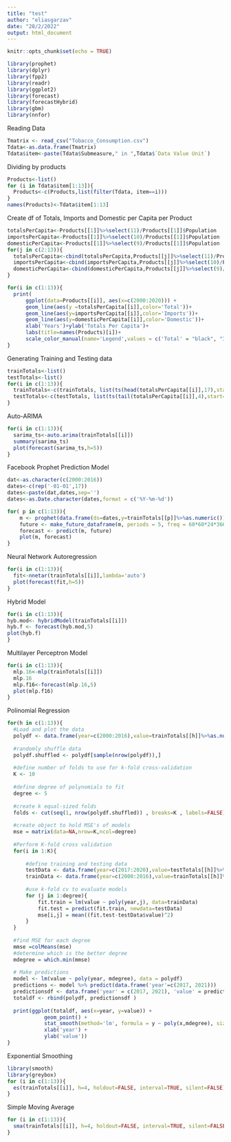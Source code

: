 ```yaml
---
title: "test"
author: "eliasgarzav"
date: "28/2/2022"
output: html_document
---
```


```r
knitr::opts_chunk$set(echo = TRUE)
```

```r
library(prophet)
library(dplyr)
library(fpp2)
library(readr)
library(ggplot2)
library(forecast)
library(forecastHybrid)
library(gbm)
library(nnfor)
```

Reading Data
```r
Tmatrix <- read_csv("Tobacco_Consumption.csv")
Tdata<-as.data.frame(Tmatrix)
Tdata$item<-paste(Tdata$Submeasure," in ",Tdata$`Data Value Unit`)
```

Dividing by products
```r
Products<-list()
for (i in Tdata$item[1:13]){
  Products<-c(Products,list(filter(Tdata, item==i)))
}
names(Products)<-Tdata$item[1:13]
```

Create df of Totals, Imports and Domestic per Capita per Product
```r
totalsPerCapita<-Products[[1]]%>%select(11)/Products[[1]]$Population
importsPerCapita<-Products[[1]]%>%select(10)/Products[[1]]$Population
domesticPerCapita<-Products[[1]]%>%select(9)/Products[[1]]$Population
for(j in c(2:13)){
  totalsPerCapita<-cbind(totalsPerCapita,Products[[j]]%>%select(11)/Products[[j]]$Population)
  importsPerCapita<-cbind(importsPerCapita,Products[[j]]%>%select(10)/Products[[j]]$Population)
  domesticPerCapita<-cbind(domesticPerCapita,Products[[j]]%>%select(9)/Products[[j]]$Population)
}
```


```r
for(i in c(1:13)){
  print(
      ggplot(data=Products[[i]], aes(x=c(2000:2020))) +
      geom_line(aes(y =totalsPerCapita[[i]],color='Total'))+
      geom_line(aes(y=importsPerCapita[[i]],color='Imports'))+
      geom_line(aes(y=domesticPerCapita[[i]],color='Domestic'))+
      xlab('Years')+ylab('Totals Per Capita')+
      labs(title=names(Products)[i])+
      scale_color_manual(name='Legend',values = c('Total' = "black", "Imports" = "blue",'Domestic'='red')))
}
```

Generating Training and Testing data
```r
trainTotals<-list()
testTotals<-list()
for(i in c(1:13)){
  trainTotals<-c(trainTotals, list(ts(head(totalsPerCapita[[i]],17),start=c(2000),end=c(2016),frequency = 1)))
  testTotals<-c(testTotals, list(ts(tail(totalsPerCapita[[i]],4),start=c(2017),end=c(2020),frequency = 1)))
}

```


Auto-ARIMA
```r
for(i in c(1:13)){
  sarima_ts<-auto.arima(trainTotals[[i]])
  summary(sarima_ts)
  plot(forecast(sarima_ts,h=5))
}
```

Facebook Prophet Prediction Model
```r
dat<-as.character(c(2000:2016))
dates<-c(rep('-01-01',17))
dates<-paste(dat,dates,sep='')
dates<-as.Date.character(dates,format = c('%Y-%m-%d'))

for( p in c(1:13)){
    m <- prophet(data.frame(ds=dates,y=trainTotals[[p]]%>%as.numeric()),changepoint.prior.scale = 0.1)
    future <- make_future_dataframe(m, periods = 5, freq = 60*60*24*366)
    forecast <- predict(m, future)
    plot(m, forecast)
}
```

Neural Network Autoregression
```r
for(i in c(1:13)){
  fit<-nnetar(trainTotals[[i]],lambda='auto')
  plot(forecast(fit,h=5))
}
```

Hybrid Model
```r
for(i in c(1:13)){
hyb.mod<- hybridModel(trainTotals[[i]])
hyb.f <- forecast(hyb.mod,5)
plot(hyb.f)  
}
```

Multilayer Perceptron Model
```r
for(i in c(1:13)){
  mlp.16<-mlp(trainTotals[[i]])
  mlp.16
  mlp.f16<-forecast(mlp.16,5)
  plot(mlp.f16)
}
```

Polinomial Regression
```r
for(h in c(1:13)){
  #Load and plot the data
  polydf <- data.frame(year=c(2000:2016),value=trainTotals[[h]]%>%as.numeric())
  
  #randomly shuffle data
  polydf.shuffled <- polydf[sample(nrow(polydf)),]
  
  #define number of folds to use for k-fold cross-validation
  K <- 10 
  
  #define degree of polynomials to fit
  degree <- 5
  
  #create k equal-sized folds
  folds <- cut(seq(1, nrow(polydf.shuffled)) , breaks=K , labels=FALSE)
  
  #create object to hold MSE's of models
  mse = matrix(data=NA,nrow=K,ncol=degree)
  
  #Perform K-fold cross validation
  for(i in 1:K){
      
      #define training and testing data
      testData <- data.frame(year=c(2017:2020),value=testTotals[[h]]%>%as.numeric())
      trainData <- data.frame(year=c(2000:2016),value=trainTotals[[h]]%>%as.numeric())
      
      #use k-fold cv to evaluate models
      for (j in 1:degree){
          fit.train = lm(value ~ poly(year,j), data=trainData)
          fit.test = predict(fit.train, newdata=testData)
          mse[i,j] = mean((fit.test-testData$value)^2) 
      }
  }
  
  #find MSE for each degree 
  mmse =colMeans(mse)
  #determine which is the better degree
  mdegree = which.min(mmse)
  
  # Make predictions
  model <- lm(value ~ poly(year, mdegree), data = polydf)
  predictions <- model %>% predict(data.frame('year'=c(2017, 2021)))
  predictionsdf <- data.frame('year' = c(2017, 2021), 'value' = predictions)
  totaldf <- rbind(polydf, predictionsdf )
  
  print(ggplot(totaldf, aes(x=year, y=value)) + 
            geom_point() +
            stat_smooth(method='lm', formula = y ~ poly(x,mdegree), size = 1)+
            xlab('year') +
            ylab('value'))
}

```

Exponential Smoothing
```r
library(smooth)
library(greybox)
for (i in c(1:13)){
  es(trainTotals[[i]], h=4, holdout=FALSE, interval=TRUE, silent=FALSE)
}
```

Simple Moving Average
```r
for (i in c(1:13)){
  sma(trainTotals[[i]], h=4, holdout=FALSE, interval=TRUE, silent=FALSE)
}
```

